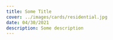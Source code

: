 ---
title: Some Title
cover: ../images/cards/residential.jpg
date: 04/30/2021
description: Some description
---
